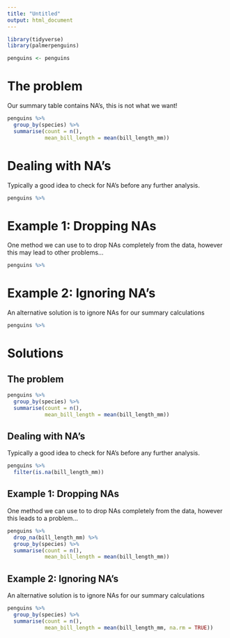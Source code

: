 ```yaml
---
title: "Untitled"
output: html_document
---
```


```r
library(tidyverse)
library(palmerpenguins)

penguins <- penguins
```


# The problem

Our summary table contains NA's, this is not what we want!

```r
penguins %>% 
  group_by(species) %>% 
  summarise(count = n(),
            mean_bill_length = mean(bill_length_mm))
```


# Dealing with NA's

Typically a good idea to check for NA's before any further analysis.

```r
penguins %>% 
```

# Example 1: Dropping NAs

One method we can use to to drop NAs completely from the data, however this may lead to other problems...

```r
penguins %>% 
```


# Example 2: Ignoring NA's

An alternative solution is to ignore NAs for our summary calculations

```r
penguins %>% 
```



# Solutions


## The problem

```r
penguins %>% 
  group_by(species) %>% 
  summarise(count = n(),
            mean_bill_length = mean(bill_length_mm))
```


## Dealing with NA's

Typically a good idea to check for NA's before any further analysis.

```r
penguins %>% 
  filter(is.na(bill_length_mm))
```

## Example 1: Dropping NAs

One method we can use to to drop NAs completely from the data, however this leads to a problem...

```r
penguins %>% 
  drop_na(bill_length_mm) %>% 
  group_by(species) %>% 
  summarise(count = n(),
            mean_bill_length = mean(bill_length_mm))
```


## Example 2: Ignoring NA's

An alternative solution is to ignore NAs for our summary calculations

```r
penguins %>% 
  group_by(species) %>% 
  summarise(count = n(),
            mean_bill_length = mean(bill_length_mm, na.rm = TRUE))
```

